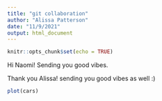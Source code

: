 ```yaml
---
title: "git collaboration"
author: "Alissa Patterson"
date: "11/9/2021"
output: html_document
---
```


```r
knitr::opts_chunk$set(echo = TRUE)
```

Hi Naomi! Sending you good vibes.

Thank you Alissa! sending you good vibes as well :) 

```r
plot(cars)
```

